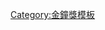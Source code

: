 {{Navbox with columns
|bodyclass=hlist
|name    = 金鐘獎燈光獎
|titlestyle = background: yellow
|title   = '''電視[[金鐘獎]]燈光獎'''
|groupstyle = background: #dcb28c
|group1 = 1980年代
|list1 =  
*1980 簡燕青
*1981 楊啟佑
*1982 程志翔、王康
*1983 賴峰雄
*1984 陳輝雄、柳國榮
*<br />1985 徐樹基、曾新龍
*1986 賴峰雄
*1987 吳玉麟
*1988 林友江、廖啟義
*1989 黃秋陽、江碩茂
|group2 = 1990年代
|list2 =  
*1990 江碩茂
*1991 賴吉光、鄭清松
*1992 黃來明
*1993 王家廣
*<br />1995 陳澤霖
*1997 黃志明
*1999 張戈武
|group3 = 2000年代
|list3 = 
*2000 劉京陵
*2001 王淑志
*2002 曹俊靜
*2003 吳明德
*2004 宋偉
*<br />2005 鄧紀濬、周志信
*2006 [[韓允中]]
*2007 高燦坤、胡毓浩
*2008 莊勝欽
*2009 王漢章
|group4 = 2010年代
|list4 = 
*2012 許世明
*2013 鍾瓊婷
*2014 丁海德 
*<br />2015 鍾瓊婷 
*2016 丁海德 
*2017 劉宸瑋 
*2018 陳冠廷 
*2019 許世明
|group5 = 2020年代
|list5 = 
{{Navbox
|bodyclass=hlist
|child
|groupstyle = background: #dcb28c;
|list1 =
*2020 謝松銘
*2021 葉明廣
|group2 = 戲劇類
|list2  = 
*2022
|group3 = 節目類
|list3  = 
*2022
}}
}}
<noinclude>
[[Category:金鐘獎模板]]
</noinclude>